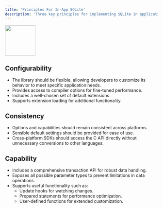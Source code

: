 ```yaml
---
title: 'Principles For In-App SQLite'
description: 'Three key principles for implementing SQLite in applications'
---
```


<Frame>
    <img 
    height="100px" 
    noZoom 
    src="/images/owl.jpg"
    />
</Frame>

## Configurability

- The library should be flexible, allowing developers to customize its behavior to meet specific application needs.
- Provides access to compiler options for fine-tuned performance.
- Includes a well-chosen set of default extensions.
- Supports extension loading for additional functionality.

## Consistency

- Options and capabilities should remain consistent across platforms.
- Sensible default settings should be provided for ease of use.
- Cross-platform SDKs should access the C API directly without unnecessary conversions to other languages.

## Capability

- Includes a comprehensive transaction API for robust data handling.
- Exposes all possible parameter types to prevent limitations in data operations.
- Supports useful functionality such as:
    - Update hooks for watching changes.
    - Prepared statements for performance optimization.
    - User-defined functions for extended customization.